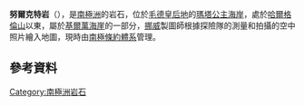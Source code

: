{{coord|73|25|S|3|6|W|display=title}}

'''努爾克特岩'''（{{lang-nn|Nurket}}），是[[南極洲|南極洲]]的岩石，位於[[毛德皇后地|毛德皇后地]]的[[瑪塔公主海岸|瑪塔公主海岸]]，處於[[哈爾格倫山|哈爾格倫山]]以東，屬於[[基爾萬海崖|基爾萬海崖]]的一部分，[[挪威|挪威]]製圖師根據探險隊的測量和拍攝的空中照片繪入地圖，現時由[[南極條約體系|南極條約體系]]管理。

==參考資料==
{{usgs-gazetteer}}

{{Antarctica-geo-stub}}
[[Category:南極洲岩石|Category:南極洲岩石]]